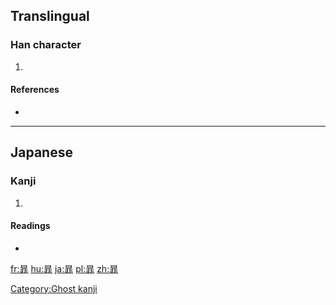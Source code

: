 ==Translingual==

===Han character===
{{Han char|rn=72|rad=日|as=08|sn=12|four=|canj=日中一卜 (ALMY)|ids=⿱[[日]][[非]]}}

# {{defn|Han|sort=日08}}

====References====
* {{Han ref|kx=0497.311|hdz=21518.041|uh=6683|ud=26243}}

----

==Japanese==

===Kanji===
{{ja-kanji|grade=|rs=日08}}

# {{defn|lang=ja|sort=日08}}

====Readings====
* {{ja-readings|on=[[ひ]] (hi)|kun=}}

[[Category:Ghost kanji]]

[[fr:暃]]
[[hu:暃]]
[[ja:暃]]
[[pl:暃]]
[[zh:暃]]